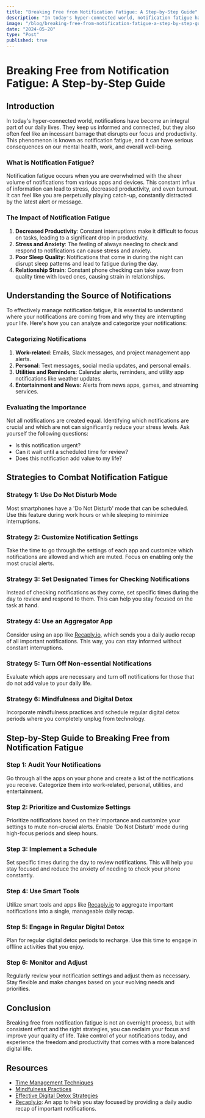 ```yaml
---
title: "Breaking Free from Notification Fatigue: A Step-by-Step Guide"
description: "In today's hyper-connected world, notification fatigue has become a significant issue, impacting productivity, mental well-being, and relationships. This article offers a comprehensive guide to help you break free from the overwhelming influx of notifications. Understanding the sources and importance of notifications is the first step. Strategies such as using 'Do Not Disturb' mode, customizing notification settings, and setting designated times for checking notifications are highly effective. Additionally, using an aggregator app like Recaply.io and engaging in regular digital detox periods can provide substantial relief. By following this step-by-step guide, you can reduce stress, improve focus, and reclaim control over your digital life."
image: "/blog/breaking-free-from-notification-fatigue-a-step-by-step-guide.jpeg"
date: "2024-05-20"
type: "Post"
published: true
---
```


# Breaking Free from Notification Fatigue: A Step-by-Step Guide

## Introduction

In today's hyper-connected world, notifications have become an integral part of our daily lives. They keep us informed and connected, but they also often feel like an incessant barrage that disrupts our focus and productivity. This phenomenon is known as notification fatigue, and it can have serious consequences on our mental health, work, and overall well-being.

### What is Notification Fatigue?

Notification fatigue occurs when you are overwhelmed with the sheer volume of notifications from various apps and devices. This constant influx of information can lead to stress, decreased productivity, and even burnout. It can feel like you are perpetually playing catch-up, constantly distracted by the latest alert or message.

### The Impact of Notification Fatigue

1. **Decreased Productivity**: Constant interruptions make it difficult to focus on tasks, leading to a significant drop in productivity.
2. **Stress and Anxiety**: The feeling of always needing to check and respond to notifications can cause stress and anxiety.
3. **Poor Sleep Quality**: Notifications that come in during the night can disrupt sleep patterns and lead to fatigue during the day.
4. **Relationship Strain**: Constant phone checking can take away from quality time with loved ones, causing strain in relationships.

## Understanding the Source of Notifications

To effectively manage notification fatigue, it is essential to understand where your notifications are coming from and why they are interrupting your life. Here's how you can analyze and categorize your notifications:

### Categorizing Notifications

1. **Work-related**: Emails, Slack messages, and project management app alerts.
2. **Personal**: Text messages, social media updates, and personal emails.
3. **Utilities and Reminders**: Calendar alerts, reminders, and utility app notifications like weather updates.
4. **Entertainment and News**: Alerts from news apps, games, and streaming services.

### Evaluating the Importance

Not all notifications are created equal. Identifying which notifications are crucial and which are not can significantly reduce your stress levels. Ask yourself the following questions:

- Is this notification urgent?
- Can it wait until a scheduled time for review?
- Does this notification add value to my life?

## Strategies to Combat Notification Fatigue

### Strategy 1: Use Do Not Disturb Mode

Most smartphones have a 'Do Not Disturb' mode that can be scheduled. Use this feature during work hours or while sleeping to minimize interruptions.

### Strategy 2: Customize Notification Settings

Take the time to go through the settings of each app and customize which notifications are allowed and which are muted. Focus on enabling only the most crucial alerts.

### Strategy 3: Set Designated Times for Checking Notifications

Instead of checking notifications as they come, set specific times during the day to review and respond to them. This can help you stay focused on the task at hand.

### Strategy 4: Use an Aggregator App

Consider using an app like [Recaply.io](https://Recaply.io), which sends you a daily audio recap of all important notifications. This way, you can stay informed without constant interruptions.

### Strategy 5: Turn Off Non-essential Notifications

Evaluate which apps are necessary and turn off notifications for those that do not add value to your daily life.

### Strategy 6: Mindfulness and Digital Detox

Incorporate mindfulness practices and schedule regular digital detox periods where you completely unplug from technology.

## Step-by-Step Guide to Breaking Free from Notification Fatigue

### Step 1: Audit Your Notifications

Go through all the apps on your phone and create a list of the notifications you receive. Categorize them into work-related, personal, utilities, and entertainment.

### Step 2: Prioritize and Customize Settings

Prioritize notifications based on their importance and customize your settings to mute non-crucial alerts. Enable 'Do Not Disturb' mode during high-focus periods and sleep hours.

### Step 3: Implement a Schedule

Set specific times during the day to review notifications. This will help you stay focused and reduce the anxiety of needing to check your phone constantly.

### Step 4: Use Smart Tools

Utilize smart tools and apps like [Recaply.io](https://Recaply.io) to aggregate important notifications into a single, manageable daily recap.

### Step 5: Engage in Regular Digital Detox

Plan for regular digital detox periods to recharge. Use this time to engage in offline activities that you enjoy.

### Step 6: Monitor and Adjust

Regularly review your notification settings and adjust them as necessary. Stay flexible and make changes based on your evolving needs and priorities.

## Conclusion

Breaking free from notification fatigue is not an overnight process, but with consistent effort and the right strategies, you can reclaim your focus and improve your quality of life. Take control of your notifications today, and experience the freedom and productivity that comes with a more balanced digital life.

## Resources

- [Time Management Techniques](#)
- [Mindfulness Practices](#)
- [Effective Digital Detox Strategies](#)
- [Recaply.io](https://Recaply.io): An app to help you stay focused by providing a daily audio recap of important notifications.
